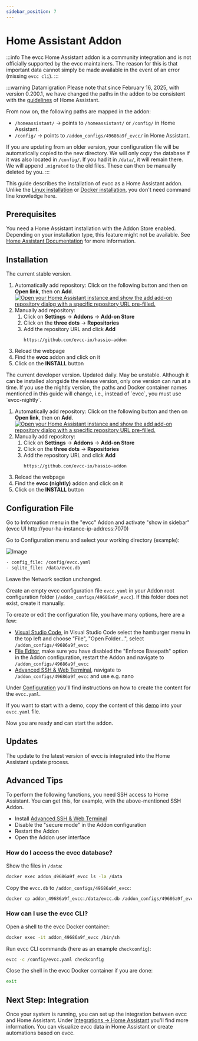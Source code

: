 ```yaml
---
sidebar_position: 7
---
```



# Home Assistant Addon

:::info
The evcc Home Assistant addon is a community integration and is not officially supported by the evcc maintainers.
The reason for this is that important data cannot simply be made available in the event of an error (missing `evcc cli`).
:::

:::warning Datamigration
Please note that since February 16, 2025, with version 0.200.1, we have changed the paths in the addon to be consistent with the [guidelines](https://developers.home-assistant.io/blog/2023/11/06/public-addon-config/) of Home Assistant.

From now on, the following paths are mapped in the addon:

- `/homeassistant/` -> points to `/homeassistant/` or `/config/` in Home Assistant.
- `/config/` -> points to `/addon_configs/49686a9f_evcc/` in Home Assistant.

If you are updating from an older version, your configuration file will be automatically copied to the new directory.
We will only copy the database if it was also located in `/config/`. If you had it in `/data/`, it will remain there.
We will append `.migrated` to the old files. These can then be manually deleted by you.
:::

This guide describes the installation of evcc as a Home Assistant addon.
Unlike the [Linux installation](./linux) or [Docker installation](./docker), you don't need command line knowledge here.

## Prerequisites

You need a Home Assistant installation with the Addon Store enabled.
Depending on your installation type, this feature might not be available.
See [Home Assistant Documentation](https://www.home-assistant.io/installation/#advanced-installation-methods) for more information.

## Installation

<Tabs groupId="release-type">
  <TabItem value="Release" label="Release" default>
  The current stable version.

  1. Automatically add repository: Click on the following button and then on **Open link**, then on **Add**.
  [![Open your Home Assistant instance and show the add add-on repository dialog with a specific repository URL pre-filled.](https://my.home-assistant.io/badges/supervisor_add_addon_repository.svg)](https://my.home-assistant.io/redirect/supervisor_add_addon_repository/?repository_url=https%3A%2F%2Fgithub.com%2Fevcc-io%2Fhassio-addon)
  2. Manually add repository:
     1. Click on **Settings** → **Addons** → **Add-on Store**
     2. Click on the **three dots** → **Repositories**
     3. Add the repository URL and click **Add**
         ```
         https://github.com/evcc-io/hassio-addon
         ```
  3. Reload the webpage
  4. Find the **evcc** addon and click on it
  5. Click on the **INSTALL** button

  </TabItem>
  <TabItem value="Nightly" label="Nightly">
  The current developer version. Updated daily. May be unstable.
  Although it can be installed alongside the release version, only one version can run at a time.
  If you use the nightly version, the paths and Docker container names mentioned in this guide will change, i.e., instead of `evcc`, you must use `evcc-nightly`.

  1. Automatically add repository: Click on the following button and then on **Open link**, then on **Add**.
  [![Open your Home Assistant instance and show the add add-on repository dialog with a specific repository URL pre-filled.](https://my.home-assistant.io/badges/supervisor_add_addon_repository.svg)](https://my.home-assistant.io/redirect/supervisor_add_addon_repository/?repository_url=https%3A%2F%2Fgithub.com%2Fevcc-io%2Fhassio-addon)
  2. Manually add repository:
     1. Click on **Settings** → **Addons** → **Add-on Store**
     2. Click on the **three dots** → **Repositories**
     3. Add the repository URL and click **Add**
         ```
         https://github.com/evcc-io/hassio-addon
         ```
  3. Reload the webpage
  4. Find the **evcc (nightly)** addon and click on it
  5. Click on the **INSTALL** button

  </TabItem>
</Tabs>

## Configuration File

Go to Information menu in the "evcc" Addon and activate "show in sidebar" (evcc UI http://your-ha-instance-ip-address:7070)

Go to Configuration menu and select your working directory (example):

![Image](screenshots/ha_configuration_ui.webp)

```sh
- config_file: /config/evcc.yaml
- sqlite_file: /data/evcc.db
```

Leave the Network section unchanged.

Create an empty evcc configuration file `evcc.yaml` in your Addon root configuration folder (`/addon_configs/49686a9f_evcc`).
If this folder does not exist, create it manually.

To create or edit the configuration file, you have many options, here are a few:
- [Visual Studio Code](https://github.com/hassio-addons/addon-vscode), in Visual Studio Code select the hamburger menu in the top left and choose "File", "Open Folder...", select `/addon_configs/49686a9f_evcc`
- [File Editor](https://github.com/home-assistant/addons/tree/master/configurator), make sure you have disabled the "Enforce Basepath" option in the Addon configuration, restart the Addon and navigate to `/addon_configs/49686a9f_evcc`
- [Advanced SSH & Web Terminal](https://github.com/hassio-addons/addon-ssh), navigate to `/addon_configs/49686a9f_evcc` and use e.g. nano

Under [Configuration](./configuration) you'll find instructions on how to create the content for the `evcc.yaml`.

If you want to start with a demo, copy the content of this [demo](https://github.com/evcc-io/evcc/blob/master/cmd/demo.yaml) into your `evcc.yaml` file.

Now you are ready and can start the addon.

## Updates

The update to the latest version of evcc is integrated into the Home Assistant update process.

## Advanced Tips

To perform the following functions, you need SSH access to Home Assistant. You can get this, for example, with the above-mentioned SSH Addon.

- Install [Advanced SSH & Web Terminal](https://github.com/hassio-addons/addon-ssh)
- Disable the "secure mode" in the Addon configuration
- Restart the Addon
- Open the Addon user interface

### How do I access the evcc database?

Show the files in `/data`:
```sh
docker exec addon_49686a9f_evcc ls -la /data
```

Copy the `evcc.db` to `/addon_configs/49686a9f_evcc`:
```sh
docker cp addon_49686a9f_evcc:/data/evcc.db /addon_configs/49686a9f_evcc/
```

### How can I use the evcc CLI?

Open a shell to the evcc Docker container:
```sh
docker exec -it addon_49686a9f_evcc /bin/sh
```

Run evcc CLI commands (here as an example `checkconfig`):
```sh
evcc -c /config/evcc.yaml checkconfig
```

Close the shell in the evcc Docker container if you are done:
```sh
exit
```

## Next Step: Integration

Once your system is running, you can set up the integration between evcc and Home Assistant.
Under [Integrations → Home Assistant](../integrations/home-assistant) you'll find more information.
You can visualize evcc data in Home Assistant or create automations based on evcc.

